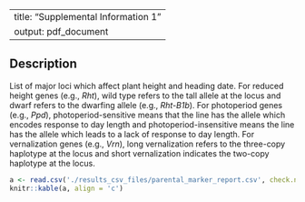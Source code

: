 
---
title: "Supplemental Information 1"
output: pdf_document
---

## Description

List of major loci which affect plant height and heading date. For reduced height genes (e.g., _Rht_), wild type refers to the tall allele at the locus and dwarf refers to the dwarfing allele (e.g., _Rht-B1b_). For photoperiod genes (e.g., _Ppd_), photoperiod-sensitive means that the line has the allele which encodes response to day length and photoperiod-insensitive means the line has the allele which leads to a lack of response to day length. For vernalization genes (e.g., _Vrn_), long vernalization refers to the three-copy haplotype at the locus and short vernalization indicates the two-copy haplotype at the locus.

```r
a <- read.csv('./results_csv_files/parental_marker_report.csv', check.names = FALSE)
knitr::kable(a, align = 'c')
```
